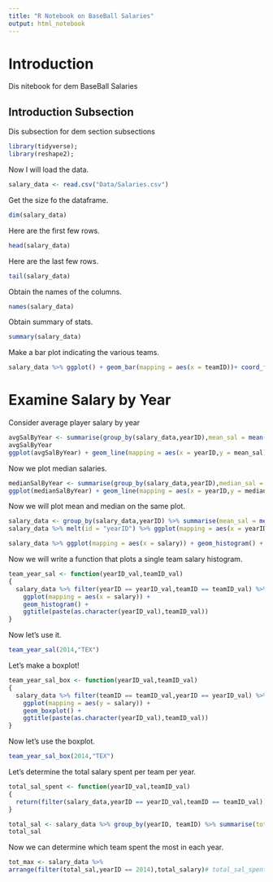 ```yaml
---
title: "R Notebook on BaseBall Salaries"
output: html_notebook
---
```


# Introduction
Dis nitebook for dem BaseBall Salaries

## Introduction Subsection
Dis subsection for dem section subsections

```r
library(tidyverse);
library(reshape2);
```

Now I will load the data.
```r
salary_data <- read.csv("Data/Salaries.csv")
```

Get the size fo the dataframe.
```r
dim(salary_data)
```

Here are the first few rows.
```r
head(salary_data)
```

Here are the last few rows.
```r
tail(salary_data)
```

Obtain the names of the columns.
```r
names(salary_data)
```

Obtain summary of stats.
```r
summary(salary_data)
```

Make a bar plot indicating the various teams.
```r
salary_data %>% ggplot() + geom_bar(mapping = aes(x = teamID))+ coord_flip()
```


# Examine Salary by Year
Consider average player salary by year
```r
avgSalByYear <- summarise(group_by(salary_data,yearID),mean_sal = mean(salary))
avgSalByYear
ggplot(avgSalByYear) + geom_line(mapping = aes(x = yearID,y = mean_sal))
```

Now we plot median salaries.
```r
medianSalByYear <- summarise(group_by(salary_data,yearID),median_sal = median(salary))
ggplot(medianSalByYear) + geom_line(mapping = aes(x = yearID,y = median_sal))
```

Now we will plot mean and median on the same plot.
```r
salary_data <- group_by(salary_data,yearID) %>% summarise(mean_sal = mean(salary),median_sal = median(salary))
salary_data %>% melt(id = "yearID") %>% ggplot(mapping = aes(x = yearID,y = value, color = variable)) + geom_line()
```

```r
salary_data %>% ggplot(mapping = aes(x = salary)) + geom_histogram() + facet_wrap(~teamID)
```

Now we will write a function that plots a single team salary histogram.
```r
team_year_sal <- function(yearID_val,teamID_val)
{
  salary_data %>% filter(yearID == yearID_val,teamID == teamID_val) %>%
    ggplot(mapping = aes(x = salary)) + 
    geom_histogram() + 
    ggtitle(paste(as.character(yearID_val),teamID_val))
}
```

Now let's use it.
```r
team_year_sal(2014,"TEX")
```

Let's make a boxplot!
```r
team_year_sal_box <- function(yearID_val,teamID_val)
{
  salary_data %>% filter(teamID == teamID_val,yearID == yearID_val) %>%
    ggplot(mapping = aes(y = salary)) + 
    geom_boxplot() + 
    ggtitle(paste(as.character(yearID_val),teamID_val))
}
```

Now let's use the boxplot.
```r
team_year_sal_box(2014,"TEX")
```

Let's determine the total salary spent per team per year.
```r
total_sal_spent <- function(yearID_val,teamID_val)
{
  return(filter(salary_data,yearID == yearID_val,teamID == teamID_val))
}

total_sal <- salary_data %>% group_by(yearID, teamID) %>% summarise(total_salary = sum(salary))
total_sal
```

Now we can determine which team spent the most in each year.
```r
tot_max <- salary_data %>% 
arrange(filter(total_sal,yearID == 2014),total_salary)# total_sal_spent(2014,salary_data$teamID))
```






